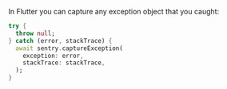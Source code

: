 In Flutter you can capture any exception object that you caught:

```dart
try {
  throw null;
} catch (error, stackTrace) {
  await sentry.captureException(
    exception: error,
    stackTrace: stackTrace,
  );
}
```
